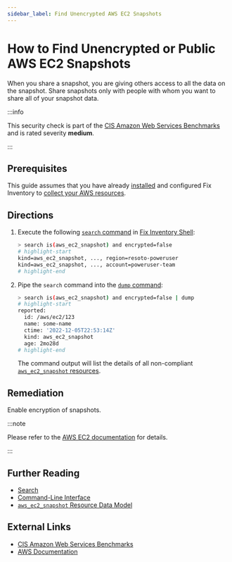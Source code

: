 ```yaml
---
sidebar_label: Find Unencrypted AWS EC2 Snapshots
---
```


# How to Find Unencrypted or Public AWS EC2 Snapshots

When you share a snapshot, you are giving others access to all the data on the snapshot. Share snapshots only with people with whom you want to share all of your snapshot data.

:::info

This security check is part of the [CIS Amazon Web Services Benchmarks](https://cisecurity.org/benchmark/amazon_web_services) and is rated severity **medium**.

:::

## Prerequisites

This guide assumes that you have already [installed](../../../getting-started/install/index.mdx) and configured Fix Inventory to [collect your AWS resources](../../../how-to-guides/data-sources/collect-aws-resource-data.mdx).

## Directions

1. Execute the following [`search` command](../../../reference/cli/search.mdx) in [Fix Inventory Shell](../../../reference/components/shell.mdx):

   ```bash
   > search is(aws_ec2_snapshot) and encrypted=false
   # highlight-start
   ​kind=aws_ec2_snapshot, ..., region=resoto-poweruser
   ​kind=aws_ec2_snapshot, ..., account=poweruser-team
   # highlight-end
   ```

2. Pipe the `search` command into the [`dump` command](../../../reference/cli/dump.mdx):

   ```bash
   > search is(aws_ec2_snapshot) and encrypted=false | dump
   # highlight-start
   ​reported:
   ​  id: /aws/ec2/123
   ​  name: some-name
   ​  ctime: '2022-12-05T22:53:14Z'
   ​  kind: aws_ec2_snapshot
   ​  age: 2mo28d
   # highlight-end
   ```

   The command output will list the details of all non-compliant [`aws_ec2_snapshot` resources](../../../reference/unified-data-model/aws.mdx#aws_ec2_snapshot).

## Remediation

Enable encryption of snapshots.

:::note

Please refer to the [AWS EC2 documentation](https://docs.aws.amazon.com/AWSEC2/latest/UserGuide/ebs-modifying-snapshot-permissions.html) for details.

:::

## Further Reading

- [Search](../../../reference/search/index.mdx)
- [Command-Line Interface](../../../reference/cli/index.mdx)
- [`aws_ec2_snapshot` Resource Data Model](../../../reference/unified-data-model/aws.mdx#aws_ec2_snapshot)

## External Links

- [CIS Amazon Web Services Benchmarks](https://cisecurity.org/benchmark/amazon_web_services)
- [AWS Documentation](https://docs.aws.amazon.com/AWSEC2/latest/UserGuide/ebs-modifying-snapshot-permissions.html)
